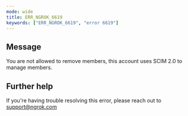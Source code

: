 ```yaml
---
mode: wide
title: ERR_NGROK_6619
keywords: ["ERR_NGROK_6619", "error 6619"]
---
```


## Message

You are not allowed to remove members, this account uses SCIM 2.0 to manage members.

## Further help

If you're having trouble resolving this error, please reach out to [support@ngrok.com](mailto:support@ngrok.com?subject=Help%20with%20ERR_NGROK_6619)
